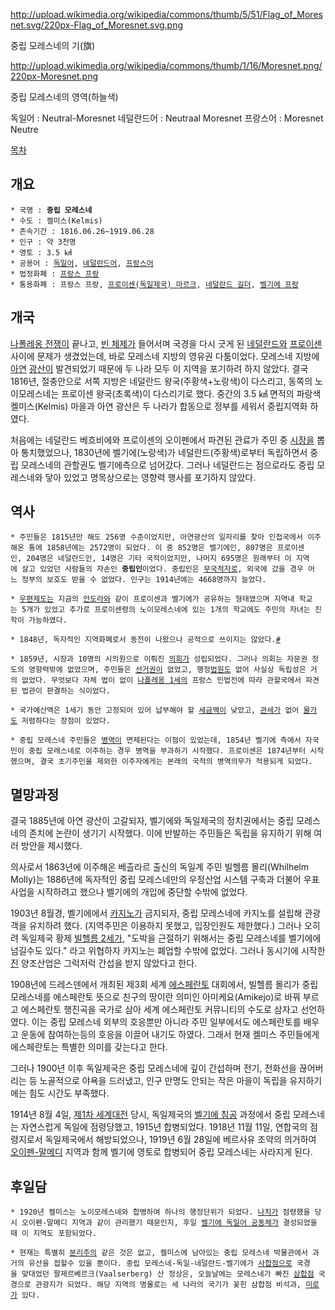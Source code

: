 http://upload.wikimedia.org/wikipedia/commons/thumb/5/51/Flag_of_Moresnet.svg/220px-Flag_of_Moresnet.svg.png

중립 모레스네의 기(旗)

http://upload.wikimedia.org/wikipedia/commons/thumb/1/16/Moresnet.png/220px-Moresnet.png

중립 모레스네의 영역(하늘색)

독일어 : Neutral-Moresnet
네덜란드어 : Neutraal Moresnet
프랑스어 : Moresnet Neutre

[[목차]]

== 개요 ==
 * 국명 : '''중립 모레스네'''
 * 수도 : 켈미스(Kelmis)
 * 존속기간 : 1816.06.26~1919.06.28
 * 인구 : 약 3천명
 * 영토 : 3.5 ㎢
 * 공용어 : [[독일어]], [[네덜란드어]], [[프랑스어]]
 * 법정화폐 : [[프랑스 프랑]]
 * 통용화폐 : 프랑스 프랑, [[독일 마르크|프로이센(독일제국) 마르크]], [[네덜란드 길더]], [[벨기에 프랑]]

== 개국 ==
[[나폴레옹 전쟁]]이 끝나고, [[빈 체제]]가 들어서며 국경을 다시 긋게 된 [[네덜란드]]와 [[프로이센]] 사이에 문제가 생겼었는데, 바로 모레스네 지방의 영유권 다툼이었다. 모레스네 지방에 [[아연]] [[광산]]이 발견되었기 때문에 두 나라 모두 이 지역을 포기하려 하지 않았다. 결국 1816년, 절충안으로 서쪽 지방은 네덜란드 왕국(주황색+노랑색)이 다스리고, 동쪽의 노이모레스네는 프로이센 왕국(초록색)이 다스리기로 했다. 중간의 3.5 ㎢ 면적의 파랑색 켈미스(Kelmis) 마을과 아연 광산은 두 나라가 합동으로 정부를 세워서 중립지역화 하였다.

처음에는 네덜란드 베흐비에와 프로이센의 오이펜에서 파견된 관료가 주민 중 [[시장]]을 뽑아 통치했었으나, 1830년에 벨기에(노랑색)가 네덜란드(주황색)로부터 독립하면서 중립 모레스네의 관할권도 벨기에측으로 넘어갔다. 그러나 네덜란드는 점으로라도 중립 모레스네와 닿아 있었고 명목상으로는 영향력 행사를 포기하지 않았다.

== 역사 ==
 * 주민들은 1815년만 해도 256명 수준이었지만, 아연광산의 일자리를 찾아 인접국에서 이주해온 통에 1858년에는 2572명이 되었다. 이 중 852명은 벨기에인, 807명은 프로이센인, 204명은 네덜란드인, 14명은 기타 국적이었지만, 나머지 695명은 원래부터 이 지역에 살고 있었던 사람들의 자손인 '''중립인'''이었다. 중립인은 [[무국적자]]로, 외국에 갔을 경우 어느 정부의 보호도 받을 수 없었다. 인구는 1914년에는 4668명까지 늘었다. 

 * [[우편]]제도는 지금의 [[안도라]]와 같이 프로이센과 벨기에가 공유하는 형태였으며 지역내 학교는 5개가 있었고 추가로 프로이센령의 노이모레스네에 있는 1개의 학교에도 주민의 자녀는 진학이 가능하였다.

 * 1848년, 독자적인 지역화폐로서 동전이 나왔으나 공적으로 쓰이지는 않았다.[http://www.moresnet.nl/english/munten_en.htm #]

 * 1859년, 시장과 10명의 시의원으로 이뤄진 [[의회]]가 성립되었다. 그러나 의회는 자문권 정도의 영향력밖에 없었으며, 주민들은 [[선거권]]이 없었고, 행정[[법원]]도 없어 사실상 독립성은 거의 없었다. 무엇보다 자체 법이 없이 [[나폴레옹 1세]]의 프랑스 민법전에 따라 관할국에서 파견된 법관이 판결하는 식이었다.

 * 국가예산액은 1세기 동안 고정되어 있어 납부해야 할 [[세금]]액이 낮았고, [[관세]]가 없어 [[물가]]도 저렴하다는 장점이 있었다.

 * 중립 모레스네 주민들은 [[병역]]이 면제된다는 이점이 있었는데, 1854년 벨기에 측에서 자국민이 중립 모레스네로 이주하는 경우 병역을 부과하기 시작했다. 프로이센은 1874년부터 시작했으며, 결국 초기주민을 제외한 이주자에게는 본래의 국적의 병역의무가 적용되게 되었다.

== 멸망과정 ==
결국 1885년에 아연 광산이 고갈되자, 벨기에와 독일제국의 정치권에서는 중립 모레스네의 존치에 논란이 생기기 시작했다. 이에 반발하는 주민들은 독립을 유지하기 위해 여러 방안을 제시했다.

의사로서 1863년에 이주해온 베츨라르 출신의 독일계 주민 빌헬름 몰리(Whilhelm Molly)는 1886년에 독자적인 중립 모레스네만의 우정산업 시스템 구축과 더불어 우표사업을 시작하려고 했으나 벨기에의 개입에 중단할 수밖에 없었다.

1903년 8월경, 벨기에에서 [[카지노]]가 금지되자, 중립 모레스네에 카지노를 설립해 관광객을 유치하려 했다. (지역주민은 이용하지 못했고, 입장인원도 제한했다.) 그러나 오히려 독일제국 황제 [[빌헬름 2세]]가, "도박을 근절하기 위해서는 중립 모레스네를 벨기에에 넘길수도 있다." 라고 위협하자 카지노는 폐업할 수밖에 없었다. 그러나 동시기에 시작한 [[진]] 양조산업은 그럭저럭 간섭을 받지 않았다고 한다.

1908년에 드레스덴에서 개최된 제3회 세계 [[에스페란토]] 대회에서, 빌헬름 몰리가 중립 모레스네를 에스페란토 뜻으로 친구의 땅이란 의미인 아미케요(Amikejo)로 바꿔 부르고 에스페란토 행진곡을 국가로 삼아 세계 에스페란토 커뮤니티의 수도로 삼자고 선언하였다. 이는 중립 모레스네 외부의 호응뿐만 아니라 주민 일부에서도 에스페란토를 배우고 운동에 참여하는등의 호응을 이끌어 내기도 하였다. 그래서 현재 켈미스 주민들에게 에스페란토는 특별한 의미를 갖는다고 한다.

그러나 1900년 이후 독일제국은 중립 모레스네에 깊이 간섭하며 전기, 전화선을 끊어버리는 등 노골적으로 야욕을 드러냈고, 인구 만명도 안되는 작은 마을이 독립을 유지하기에는 힘도 시간도 부족했다.

1914년 8월 4일, [[제1차 세계대전]] 당시, 독일제국의 [[벨기에 침공]] 과정에서 중립 모레스네는 자연스럽게 독일에 점령당했고, 1915년 합병되었다. 1918년 11월 11일, 연합국의 점령지로서 독일제국에서 해방되었으나, 1919년 6월 28일에 베르사유 조약의 의거하여 [[벨기에 독일어 공동체|오이펜-말메디]] 지역과 함께 벨기에 영토로 합병되어 중립 모레스네는 사라지게 된다.

== 후일담 ==
 * 1920년 켈미스는 노이모레스네와 합병하여 하나의 행정단위가 되었다. [[나치]]가 점령했을 당시 오이펜-말메디 지역과 같이 관리했기 때문인지, 후일 [[벨기에 독일어 공동체]]가 결성되었을때 이 지역도 포함되었다.

 * 현재는 특별히 [[분리주의]] 같은 것은 없고, 켈미스에 남아있는 중립 모레스네 박물관에서 과거의 유산을 접할수 있을 뿐이다. 중립 모레스네-독일-네덜란드-벨기에가 [[사합점]]으로 국경을 맞대었던 팔제르베르크(Vaalserberg) 산 정상은, 오늘날에는 모레스네가 빠진 [[삼합점]] 국경으로 관광지가 되었다. 해당 지역의 명물로는 세 나라의 국기가 꽂힌 삼합점 비석과, [[미로]]가 있다.
